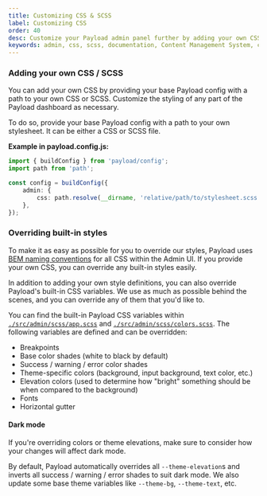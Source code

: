 ```yaml
---
title: Customizing CSS & SCSS
label: Customizing CSS
order: 40
desc: Customize your Payload admin panel further by adding your own CSS or SCSS style sheet to the configuration, powerful theme and design options are waiting for you.
keywords: admin, css, scss, documentation, Content Management System, cms, headless, javascript, node, react, express
---
```


### Adding your own CSS / SCSS

You can add your own CSS by providing your base Payload config with a path to your own CSS or SCSS. Customize the styling of any part of the Payload dashboard as necessary.

To do so, provide your base Payload config with a path to your own stylesheet. It can be either a CSS or SCSS file.

**Example in payload.config.js:**
```ts
import { buildConfig } from 'payload/config';
import path from 'path';

const config = buildConfig({
	admin: {
		css: path.resolve(__dirname, 'relative/path/to/stylesheet.scss'),
	},
});
```

### Overriding built-in styles

To make it as easy as possible for you to override our styles, Payload uses [BEM naming conventions](http://getbem.com/) for all CSS within the Admin UI. If you provide your own CSS, you can override any built-in styles easily.

In addition to adding your own style definitions, you can also override Payload's built-in CSS variables. We use as much as possible behind the scenes, and you can override any of them that you'd like to.

You can find the built-in Payload CSS variables within [`./src/admin/scss/app.scss`](https://github.com/payloadcms/payload/blob/master/src/admin/scss/app.scss) and [`./src/admin/scss/colors.scss`](https://github.com/payloadcms/payload/blob/master/src/admin/scss/colors.scss). The following variables are defined and can be overridden:

- Breakpoints
- Base color shades (white to black by default)
- Success / warning / error color shades
- Theme-specific colors (background, input background, text color, etc.)
- Elevation colors (used to determine how "bright" something should be when compared to the background)
- Fonts
- Horizontal gutter

#### Dark mode

<Banner type="warning">
  If you're overriding colors or theme elevations, make sure to consider how your changes will affect dark mode.
</Banner>

By default, Payload automatically overrides all `--theme-elevation`s and inverts all success / warning / error shades to suit dark mode. We also update some base theme variables like `--theme-bg`, `--theme-text`, etc.
